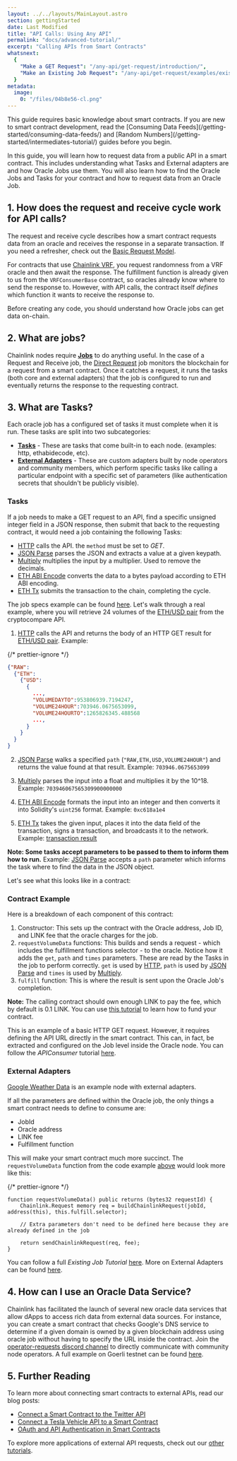 ```yaml
---
layout: ../../layouts/MainLayout.astro
section: gettingStarted
date: Last Modified
title: "API Calls: Using Any API"
permalink: "docs/advanced-tutorial/"
excerpt: "Calling APIs from Smart Contracts"
whatsnext:
  {
    "Make a GET Request": "/any-api/get-request/introduction/",
    "Make an Existing Job Request": "/any-api/get-request/examples/existing-job-request/",
  }
metadata:
  image:
    0: "/files/04b8e56-cl.png"
---
```



<Aside type="note" title="Requirements">
  This guide requires basic knowledge about smart contracts. If you are new to smart contract development, read the
  [Consuming Data Feeds](/getting-started/consuming-data-feeds/) and [Random
  Numbers](/getting-started/intermediates-tutorial/) guides before you begin.
</Aside>

<YouTube id="https://www.youtube.com/watch?v=ay4rXZhAefs" />

In this guide, you will learn how to request data from a public API in a smart contract. This includes understanding what Tasks and External adapters are and how Oracle Jobs use them. You will also learn how to find the Oracle Jobs and Tasks for your contract and how to request data from an Oracle Job.

## 1. How does the request and receive cycle work for API calls?

The request and receive cycle describes how a smart contract requests data from an oracle and receives the response in a separate transaction. If you need a refresher, check out the [Basic Request Model](/architecture-overview/architecture-request-model/).

For contracts that use [Chainlink VRF](/vrf/v2/introduction/), you request randomness from a VRF oracle and then await the response. The fulfillment function is already given to us from the `VRFConsumerBase` contract, so oracles already know where to send the response to. However, with API calls, the contract itself _defines_ which function it wants to receive the response to.

Before creating any code, you should understand how Oracle jobs can get data on-chain.

## 2. What are jobs?

Chainlink nodes require [**Jobs**](/chainlink-nodes/oracle-jobs/jobs/) to do anything useful. In the case of a Request and Receive job, the [Direct Request](/chainlink-nodes/oracle-jobs/job-types/direct_request) job monitors the blockchain for a request from a smart contract. Once it catches a request, it runs the tasks (both core and external adapters) that the job is configured to run and eventually returns the response to the requesting contract.

## 3. What are Tasks?

Each oracle job has a configured set of tasks it must complete when it is run. These tasks are split into two subcategories:

- [**Tasks**](/chainlink-nodes/oracle-jobs/task-types/tasks/) - These are tasks that come built-in to each node. (examples: http, ethabidecode, etc).
- [**External Adapters**](/chainlink-nodes/external-adapters/external-adapters/) - These are custom adapters built by node operators and community members, which perform specific tasks like calling a particular endpoint with a specific set of parameters (like authentication secrets that shouldn't be publicly visible).

### Tasks

If a job needs to make a GET request to an API, find a specific unsigned integer field in a JSON response, then submit that back to the requesting contract, it would need a job containing the following Tasks:

- [HTTP](/chainlink-nodes/oracle-jobs/task-types/task_http) calls the API. the `method` must be set to _GET_.
- [JSON Parse](/chainlink-nodes/oracle-jobs/task-types/task_jsonparse) parses the JSON and extracts a value at a given keypath.
- [Multiply](/chainlink-nodes/oracle-jobs/task-types/task_multiply) multiplies the input by a multiplier. Used to remove the decimals.
- [ETH ABI Encode](/chainlink-nodes/oracle-jobs/task-types/task_eth_abi_encode) converts the data to a bytes payload according to ETH ABI encoding.
- [ETH Tx](/chainlink-nodes/oracle-jobs/task-types/task_eth_tx) submits the transaction to the chain, completing the cycle.

The job specs example can be found [here](/chainlink-nodes/job-specs/direct-request-get-uint256/).
Let's walk through a real example, where you will retrieve 24 volumes of the [ETH/USD pair](https://min-api.cryptocompare.com/data/pricemultifull?fsyms=ETH&tsyms=USD) from the cryptocompare API.

1. [HTTP](/chainlink-nodes/oracle-jobs/task-types/task_http) calls the API and returns the body of an HTTP GET result for [ETH/USD pair](https://min-api.cryptocompare.com/data/pricemultifull?fsyms=ETH&tsyms=USD). Example:

{/* prettier-ignore */}
```json
{"RAW":
  {"ETH":
    {"USD":
      {
        ...,
        "VOLUMEDAYTO":953806939.7194247,
        "VOLUME24HOUR":703946.0675653099,
        "VOLUME24HOURTO":1265826345.488568
        ...,
      }
    }
  }
}
```

2. [JSON Parse](/chainlink-nodes/oracle-jobs/task-types/task_jsonparse) walks a specified `path` (`"RAW,ETH,USD,VOLUME24HOUR"`) and returns the value found at that result. Example: `703946.0675653099`

3. [Multiply](/chainlink-nodes/oracle-jobs/task-types/task_multiply) parses the input into a float and multiplies it by the 10^18. Example: `703946067565309900000000`

4. [ETH ABI Encode](/chainlink-nodes/oracle-jobs/task-types/task_eth_abi_encode) formats the input into an integer and then converts it into Solidity's `uint256` format. Example: `0xc618a1e4`

5. [ETH Tx](/chainlink-nodes/oracle-jobs/task-types/task_eth_tx) takes the given input, places it into the data field of the transaction, signs a transaction, and broadcasts it to the network. Example: [transaction result](https://sepolia.etherscan.io/tx/0x10dd83b08ac2e2df1b1cc3c1615abb3287a4a9d29dad75f4c75f45a3a9dd819e)

**Note: Some tasks accept parameters to be passed to them to inform them how to run.** Example: [JSON Parse](/chainlink-nodes/oracle-jobs/task-types/task_jsonparse) accepts a `path` parameter which informs the task where to find the data in the JSON object.

Let's see what this looks like in a contract:

### Contract Example

<CodeSample src="/samples/APIRequests/APIConsumer.sol" />

Here is a breakdown of each component of this contract:

1. Constructor: This sets up the contract with the Oracle address, Job ID, and LINK fee that the oracle charges for the job.
2. `requestVolumeData` functions: This builds and sends a request - which includes the fulfillment functions selector - to the oracle. Notice how it adds the `get`, `path` and `times` parameters. These are read by the Tasks in the job to perform correctly. `get` is used by [HTTP](/chainlink-nodes/oracle-jobs/task-types/task_http), `path` is used by [JSON Parse](/chainlink-nodes/oracle-jobs/task-types/task_jsonparse) and `times` is used by [Multiply](/chainlink-nodes/oracle-jobs/task-types/task_multiply).
3. `fulfill` function: This is where the result is sent upon the Oracle Job's completion.

**Note:** The calling contract should own enough LINK to pay the fee, which by default is 0.1 LINK. You can use [this tutorial](/resources/fund-your-contract/) to learn how to fund your contract.

This is an example of a basic HTTP GET request. However, it requires defining the API URL directly in the smart contract. This can, in fact, be extracted and configured on the Job level inside the Oracle node. You can follow the _APIConsumer_ tutorial [here](/any-api/get-request/examples/single-word-response/).

### External Adapters

[Google Weather Data](https://docs.chain.link/any-api/data-providers/google-weather/) is an example node with external adapters.

If all the parameters are defined within the Oracle job, the only things a smart contract needs to define to consume are:

- JobId
- Oracle address
- LINK fee
- Fulfillment function

This will make your smart contract much more succinct. The `requestVolumeData` function from the code example [above](#contract-example) would look more like this:

{/* prettier-ignore */}
```solidity
function requestVolumeData() public returns (bytes32 requestId) {
    Chainlink.Request memory req = buildChainlinkRequest(jobId, address(this), this.fulfill.selector);

    // Extra parameters don't need to be defined here because they are already defined in the job

    return sendChainlinkRequest(req, fee);
}
```

You can follow a full _Existing Job Tutorial_ [here](/any-api/get-request/examples/existing-job-request/).
More on External Adapters can be found [here](/chainlink-nodes/external-adapters/external-adapters/).

## 4. How can I use an Oracle Data Service?

Chainlink has facilitated the launch of several new oracle data services that allow dApps to access rich data from external data sources. For instance, you can create a smart contract that checks Google's DNS service to determine if a given domain is owned by a given blockchain address using oracle job without having to specify the URL inside the contract.
Join the [operator-requests discord channel](https://discord.gg/eGcxsdZzKR) to directly communicate with community node operators.
A full example on Goerli testnet can be found [here](/any-api/data-providers/dns-ownership/).

## 5. Further Reading

To learn more about connecting smart contracts to external APIs, read our blog posts:

- [Connect a Smart Contract to the Twitter API](https://blog.chain.link/connect-smart-contract-to-twitter-api/)
- [Connect a Tesla Vehicle API to a Smart Contract](https://blog.chain.link/create-tesla-smart-contract-rental/)
- [OAuth and API Authentication in Smart Contracts](https://blog.chain.link/oauth-and-api-authentication-in-smart-contracts-2/)

To explore more applications of external API requests, check out our [other tutorials](/getting-started/other-tutorials/#api-requests).
